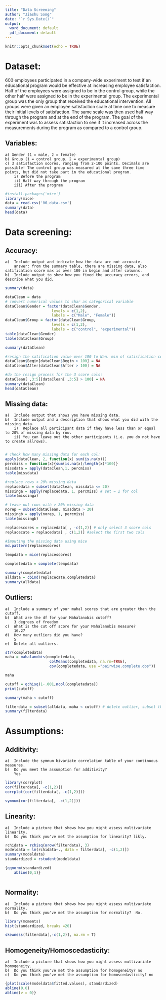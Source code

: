 ```yaml
---
title: "Data Screening"
author: "Jiashu Song"
date: "`r Sys.Date()`"
output:
  word_document: default
  pdf_document: default
---
```


```r
knitr::opts_chunk$set(echo = TRUE)
```

# Dataset:

600 employees participated in a company-wide experiment to test if an educational program would be effective at increasing employee satisfaction. Half of the employees were assigned to be in the control group, while the other half were assigned to be in the experimental group. The experimental group was the only group that received the educational intervention. All groups were given an employee satisfaction scale at time one to measure their initial levels of satisfaction. The same scale was then used half way through the program and at the end of the program. The goal of the experiment was to assess satisfaction to see if it increased across the measurements during the program as compared to a control group. 

## Variables: 

    a) Gender (1 = male, 2 = female)
    b) Group (1 = control group, 2 = experimental group)
    c) 3 satisfaction scores, ranging from 2-100 points. Decimals are possible! The control group was measured at the same three time points, but did not take part in the educational program. 
        i) Before the program
        ii)	Half way through the program 
        iii) After the program 

```r
#install.packages('mice')
library(mice)
data = read.csv('06_data.csv')
summary(data)
head(data)
```

# Data screening:

## Accuracy:

    a)	Include output and indicate how the data are not accurate.
        answer: from the summary table, there are missing data, also satification score max is over 100 in begin and after columns.
    b)	Include output to show how you fixed the accuracy errors, and describe what you did.
    
```r
summary(data) 

dataClean = data
# convert numerical values to char as categorical variable
dataClean$Gender = factor(dataClean$Gender, 
                     levels = c(1,2), 
                     labels = c("Male", "Female"))
dataClean$Group = factor(dataClean$Group, 
                     levels = c(1,2),
                     labels = c("control", "experimental"))
table(dataClean$Gender)
table(dataClean$Group)

summary(dataClean) 

#resign the satification value over 100 to Nan. min of satisfication columns are larger 2 so skipped the mininal value checking.
dataClean$Begin[dataClean$Begin > 100] = NA
dataClean$After[dataClean$After > 100] = NA

#do the resign process for the 3 score cols:
dataClean[ ,3:5][dataClean[ ,3:5] > 100] = NA
summary(dataClean) 
head(dataClean)


```

## Missing data:

    a)	Include output that shows you have missing data.
    b)	Include output and a description that shows what you did with the missing data.
        i)	Replace all participant data if they have less than or equal to 20% of missing data by row. 
        ii)	You can leave out the other participants (i.e. you do not have to create allrows). 
        
```r
# check how many missing data for each col:
apply(dataClean, 2, function(x) sum(is.na(x)))
percmiss = function(x){sum(is.na(x)/length(x)*100)}
missdata = apply(dataClean,1, percmiss)
table(missdata)

#replace rows < 20% missing data
replacedata = subset(dataClean, missdata <= 20)
missinga = apply(replacedata, 1, percmiss) # set = 2 for col 
table(missinga)

# leave out rows with > 20% missing data
norep = subset(dataClean, missdata > 20)
missingb = apply(norep, 1, percmiss)
table(missingb)

replacescores = replacedata[ , -c(1,2)] # only select 3 score cols
replacecate = replacedata[ , c(1,2)] #select the first two cols

#Imputing the missing data using mice
md.pattern(replacescores)

tempdata = mice(replacescores)

completedata = complete(tempdata)

summary(completedata)
alldata = cbind(replacecate,completedata)
summary(alldata)

```

## Outliers:

    a)	Include a summary of your mahal scores that are greater than the cutoff.
    b)	What are the df for your Mahalanobis cutoff?
        3 degrees of freedom
    c)	What is the cut off score for your Mahalanobis measure?
        16.27
    d)	How many outliers did you have?
        5
    e)	Delete all outliers. 
    
```r
str(completedata)
maha = mahalanobis(completedata,
                    colMeans(completedata, na.rm=TRUE),
                    cov(completedata, use ="pairwise.complete.obs"))

maha

cutoff = qchisq(1-.001,ncol(completedata))
print(cutoff)

summary(maha < cutoff)

filterdata = subset(alldata, maha < cutoff) # delete outlier, subset the 
summary(filterdata)

```

# Assumptions:

## Additivity: 

    a)  Include the symnum bivariate correlation table of your continuous measures.
    b)  Do you meet the assumption for additivity? 
        Yes
    
```r
library(corrplot)
cor(filterdata[, -c(1,2)])
corrplot(cor(filterdata[, -c(1,2)]))

symnum(cor(filterdata[, -c(1,2)]))

```

## Linearity: 

    a)  Include a picture that shows how you might assess multivariate linearity.
    b)  Do you think you've met the assumption for linearity? likly.  
    
```r
rchidata = rchisq(nrow(filterdata), 3)
modeldata = lm(rchidata~., data = filterdata[, -c(1,2)])
summary(modeldata)
standardized = rstudent(modeldata)

{qqnorm(standardized)
    abline(0,1)}



```

## Normality: 

    a)  Include a picture that shows how you might assess multivariate normality.
    b)  Do you think you've met the assumption for normality?  No. 

```r
library(moments)
hist(standardized, breaks =20)

skewness(filterdata[,-c(1,2)], na.rm = T)

```

## Homogeneity/Homoscedasticity: 

    a)  Include a picture that shows how you might assess multivariate homogeneity.
    b)  Do you think you've met the assumption for homogeneity? no
    c)  Do you think you've met the assumption for homoscedasticity? no

```r
{plot(scale(modeldata$fitted.values), standardized) 
abline(0,0)
abline(v = 0)}


```